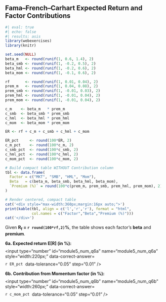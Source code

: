 ## Fama–French–Carhart Expected Return and Factor Contributions

```r
#| eval: true
#| echo: false
#| results: asis
library(webexercises)
library(knitr)

set.seed(NULL)
beta_m   <- round(runif(1, 0.6, 1.4), 2)
beta_smb <- round(runif(1, -0.2, 0.5), 2)
beta_hml <- round(runif(1, -0.2, 0.6), 2)
beta_mom <- round(runif(1, -0.1, 0.6), 2)

rf       <- round(runif(1, 0.01, 0.04), 2)
prem_m   <- round(runif(1, 0.04, 0.08), 2)
prem_smb <- round(runif(1, -0.01, 0.03), 2)
prem_hml <- round(runif(1, -0.01, 0.04), 2)
prem_mom <- round(runif(1, -0.01, 0.04), 2)

c_m    <- beta_m   * prem_m
c_smb  <- beta_smb * prem_smb
c_hml  <- beta_hml * prem_hml
c_mom  <- beta_mom * prem_mom

ER <- rf + c_m + c_smb + c_hml + c_mom

ER_pct     <- round(100*ER, 2)
c_m_pct    <- round(100*c_m, 2)
c_smb_pct  <- round(100*c_smb, 2)
c_hml_pct  <- round(100*c_hml, 2)
c_mom_pct  <- round(100*c_mom, 2)

# Build compact table WITHOUT Contribution column
tbl <- data.frame(
  Factor = c("MKT", "SMB", "HML", "Mom"),
  Beta   = c(beta_m, beta_smb, beta_hml, beta_mom),
  `Premium (%)` = round(100*c(prem_m, prem_smb, prem_hml, prem_mom), 2)
)

# Render centered, compact table
cat('<div style="max-width:360px;margin:16px auto;">')
print(kable(tbl, align = c('l','r','r'), format = "html",
            col.names = c("Factor","Beta","Premium (%)")))
cat('</div>')
```

Given **R<sub>f</sub> = `r round(100*rf,2)`%**, the table shows each factor’s **beta** and **premium**.

::: {.question-block}
<form onsubmit="event.preventDefault();" style="display:flex; gap:8px; align-items:center; flex-wrap:wrap;">
  <label for="module5_num_q6a"><strong>6a. Expected return E[R] (in %):</strong></label>
  <input type="number" id="module5_num_q6a" name="module5_num_q6a" style="width:220px;"
         data-correct-answer=`r ER_pct` data-tolerance="0.05" step="0.01" />
</form>

<div id="feedback-module5_num_q6a" class="feedback" data-status="" style="display:none;">
✅ <strong>Expected return under FFC</strong><br>
E[R] = R<sub>f</sub> + β<sub>MKT</sub>·MKT + β<sub>SMB</sub>·SMB + β<sub>HML</sub>·HML + β<sub>Mom</sub>·Mom.<br>
= `r round(100*rf,2)`% + (`r beta_m`)×`r round(100*prem_m,2)`% + (`r beta_smb`)×`r round(100*prem_smb,2)`% + (`r beta_hml`)×`r round(100*prem_hml,2)`% + (`r beta_mom`)×`r round(100*prem_mom,2)`%<br>
= `r round(100*rf,2)`% + `r c_m_pct`% + `r c_smb_pct`% + `r c_hml_pct`% + `r c_mom_pct`% =
<strong>`r ER_pct`%</strong>.
</div>
:::

::: {.question-block}
<form onsubmit="event.preventDefault();" style="display:flex; gap:8px; align-items:center; flex-wrap:wrap;">
  <label for="module5_num_q6b"><strong>6b. Contribution from Momentum factor (in %):</strong></label>
  <input type="number" id="module5_num_q6b" name="module5_num_q6b" style="width:260px;"
         data-correct-answer=`r c_mom_pct` data-tolerance="0.05" step="0.01" />
</form>

<div id="feedback-module5_num_q6b" class="feedback" data-status="" style="display:none;">
✅ <strong>Momentum contribution</strong><br>
Contribution = β<sub>Mom</sub> × Mom = (`r beta_mom`) × `r round(100*prem_mom,2)`% =
<strong>`r c_mom_pct`%</strong>.
</div>
:::
